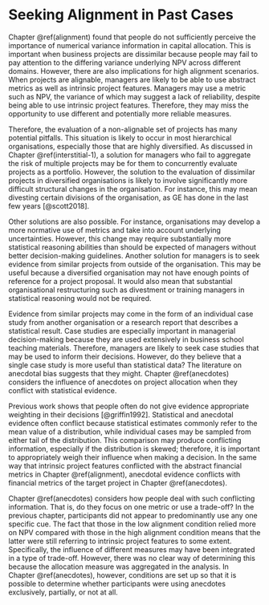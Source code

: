 # Seeking Alignment in Past Cases {#interstitial-2}

Chapter \@ref(alignment) found that people do not sufficiently perceive the
importance of numerical variance information in capital allocation. This is
important when business projects are dissimilar because people may fail to pay
attention to the differing variance underlying NPV across different domains.
However, there are also implications for high alignment scenarios. When projects
are alignable, managers are likely to be able to use abstract metrics as well as
intrinsic project features. Managers may use a metric such as NPV, the variance
of which may suggest a lack of reliability, despite being able to use intrinsic
project features. Therefore, they may miss the opportunity to use different and
potentially more reliable measures.

Therefore, the evaluation of a non-alignable set of projects has many potential
pitfalls. This situation is likely to occur in most hierarchical organisations,
especially those that are highly diversified. As discussed in
Chapter \@ref(interstitial-1), a solution for managers who fail to aggregate the
risk of multiple projects may be for them to concurrently evaluate projects as a
portfolio. However, the solution to the evaluation of dissimilar projects in
diversified organisations is likely to involve significantly more difficult
structural changes in the organisation. For instance, this may mean divesting
certain divisions of the organisation, as GE has done in the last few years
[@scott2018].

Other solutions are also possible. For instance, organisations may develop a
more normative use of metrics and take into account underlying uncertainties.
However, this change may require substantially more statistical reasoning
abilities than should be expected of managers without better decision-making
guidelines. Another solution for managers is to seek evidence from similar
projects from outside of the organisation. This may be useful because a
diversified organisation may not have enough points of reference for a project
proposal. It would also mean that substantial organisational restructuring such
as divestment or training managers in statistical reasoning would not be
required.

Evidence from similar projects may come in the form of an individual case study
from another organisation or a research report that describes a statistical
result. Case studies are especially important in managerial decision-making
because they are used extensively in business school teaching materials.
Therefore, managers are likely to seek case studies that may be used to inform
their decisions. However, do they believe that a single case study is more
useful than statistical data? The literature on anecdotal bias suggests that
they might. Chapter \@ref(anecdotes) considers the influence of anecdotes on
project allocation when they conflict with statistical evidence.

Previous work shows that people often do not give evidence appropriate weighting
in their decisions [@griffin1992]. Statistical and anecdotal evidence often
conflict because statistical estimates commonly refer to the mean value of a
distribution, while individual cases may be sampled from either tail of the
distribution. This comparison may produce conflicting information, especially if
the distribution is skewed; therefore, it is important to appropriately weigh
their influence when making a decision. In the same way that intrinsic project
features conflicted with the abstract financial metrics in
Chapter \@ref(alignment), anecdotal evidence conflicts with financial metrics of
the target project in Chapter \@ref(anecdotes).

Chapter \@ref(anecdotes) considers how people deal with such conflicting
information. That is, do they focus on one metric or use a trade-off? In the
previous chapter, participants did not appear to predominantly use any one
specific cue. The fact that those in the low alignment condition relied more on
NPV compared with those in the high alignment condition means that the latter
were still referring to intrinsic project features to some extent. Specifically,
the influence of different measures may have been integrated in a type of
trade-off. However, there was no clear way of determining this because the
allocation measure was aggregated in the analysis. In Chapter \@ref(anecdotes),
however, conditions are set up so that it is possible to determine whether
participants were using anecdotes exclusively, partially, or not at all.
